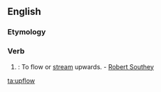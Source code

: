 ==English==

===Etymology===
{{prefix|up|flow}}

===Verb===
{{en-verb}}

# {{context|intransitive|obsolete}}: To flow or [[stream]] upwards. - [[w:Robert Southey|Robert Southey]]

[[ta:upflow]]